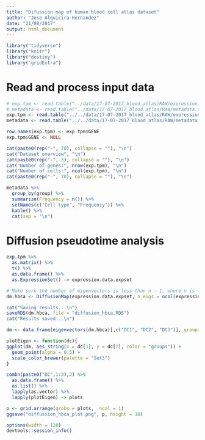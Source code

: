 ```yaml
---
title: "Difussion map of human blood cell atlas dataset"
author: "Jose Alquicira Hernandez"
date: "21/08/2017"
output: html_document
---
```


```r
library("tidyverse")
library("knitr")
library("destiny")
library("gridExtra")
```

# Read and process input data

```r
# exp.tpm <- read.table("../data/17-07-2017_blood_atlas/RAW/expression_matrix_tpm.txt", header = TRUE, sep = "\t")
# metadata <- read.table("../data/17-07-2017_blood_atlas/RAW/metadata.txt", header = TRUE, sep = "\t", skip = 1)
exp.tpm <- read.table("../../data/17-07-2017_blood_atlas/RAW/expression_matrix_tpm.txt", header = TRUE, sep = "\t")
metadata <- read.table("../../data/17-07-2017_blood_atlas/RAW/metadata.txt", header = TRUE, sep = "\t", skip = 1)
```

```r
row.names(exp.tpm) <- exp.tpm$GENE
exp.tpm$GENE <- NULL
```

```r
cat(paste0(rep("-", 70), collapse = ""), "\n")
cat("Dataset overview", "\n")
cat(paste0(rep("-", 3), collapse = ""), "\n")
cat("Number of genes:", nrow(exp.tpm), "\n")
cat("Number of cells:", ncol(exp.tpm), "\n")
cat(paste0(rep("-", 70), collapse = ""), "\n")
```


```r
metadata %>%
  group_by(group) %>% 
  summarize(Frequency = n()) %>%
  setNames(c("Cell type", "Frequency")) %>%
  kable() %>% 
  cat(sep = "\n")
```

# Diffusion pseudotime analysis

```r
exp.tpm %>% 
  as.matrix() %>% 
  t() %>% 
  as.data.frame() %>% 
  as.ExpressionSet() -> expression.data.expset
```

```r
# Make sure the number of eigenvectors is less than n - 1, where n is the number of cells
dm.hbca <- DiffusionMap(expression.data.expset, n_eigs = ncol(expression.data.expset) - 2)
```


```r
cat("Saving results...\n")
saveRDS(dm.hbca, file = "diffusion_hbca.RDS")
cat("Results saved...\n")
```

```r
dm <- data.frame(eigenvectors(dm.hbca)[,c("DC1", "DC2", "DC3")], groups = metadata$group)
```

```r
plotEigen <- function(dc){
ggplot(dm, aes_string(x = dc[1], y = dc[2], color = "groups")) +
  geom_point(alpha = 0.5) +
  scale_color_brewer(palette = "Set3")
}

combn(paste0("DC",1:3),2) %>% 
  as.data.frame() %>% 
  as.list() %>% 
  lapply(as.vector) %>% 
  lapply(plotEigen) -> plots
```

```r
p <- grid.arrange(grobs = plots,  ncol = 1)
ggsave("diffussion_hbca_plot.png", p, height = 18)
```

```r
options(width = 120)
devtools::session_info()
```
